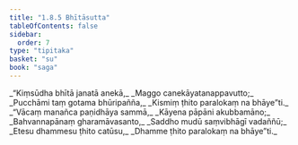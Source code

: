 ```yaml
---
title: "1.8.5 Bhītāsutta"
tableOfContents: false
sidebar:
  order: 7
type: "tipitaka"
basket: "su"
book: "saga"
---
```



<DynamicBreadcrumb />

<Division number="75" book="saga" bookNo="12" page="39">

<Paragraph number="344" type="verses" book="saga">
_“Kiṃsūdha bhītā janatā anekā,_  
_Maggo canekāyatanappavutto;_  
_Pucchāmi taṃ gotama bhūripañña,_  
_Kismiṃ ṭhito paralokaṃ na bhāye”ti._  

</Paragraph>

<Paragraph number="345" type="verses" book="saga">
_“Vācaṃ manañca paṇidhāya sammā,_  
_Kāyena pāpāni akubbamāno;_  
_Bahvannapānaṃ gharamāvasanto,_  
_Saddho mudū saṃvibhāgī vadaññū;_  
_Etesu dhammesu ṭhito catūsu,_  
_Dhamme ṭhito paralokaṃ na bhāye”ti._
</Paragraph>
</Division>